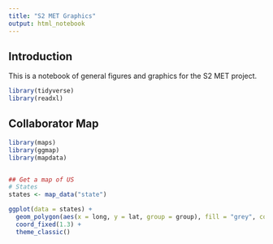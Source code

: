 ```yaml
---
title: "S2 MET Graphics"
output: html_notebook
---
```


## Introduction

This is a notebook of general figures and graphics for the S2 MET project.

```r

library(tidyverse)
library(readxl)


```



## Collaborator Map

```r

library(maps)
library(ggmap)
library(mapdata)


## Get a map of US
# States
states <- map_data("state")

ggplot(data = states) + 
  geom_polygon(aes(x = long, y = lat, group = group), fill = "grey", color = "white") +
  coord_fixed(1.3) +
  theme_classic()




```


